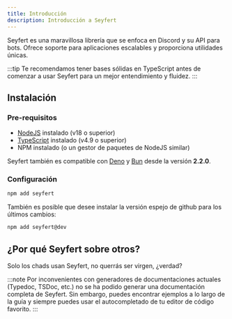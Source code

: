 ```yaml
---
title: Introducción
description: Introducción a Seyfert
---
```

  
Seyfert es una maravillosa librería que se enfoca en Discord y su API para bots. Ofrece soporte para aplicaciones escalables y proporciona utilidades únicas.

:::tip
Te recomendamos tener bases sólidas en TypeScript antes de comenzar a usar Seyfert para un mejor entendimiento y fluidez.
:::

## Instalación

### Pre-requisitos

- [NodeJS](https://nodejs.org/) instalado (v18 o superior)
- [TypeScript](https://www.typescriptlang.org/) instalado (v4.9 o superior)
- NPM instalado (o un gestor de paquetes de NodeJS similar)

Seyfert también es compatible con [Deno](https://deno.land/) y [Bun](https://bun.sh/) desde la versión **2.2.0**.

### Configuración

```bash copy title="Instalando..."
npm add seyfert
```

También es posible que desee instalar la versión espejo de github para los últimos cambios:

```bash copy title="Instalación de seyfert dev..."
npm add seyfert@dev
```

## ¿Por qué Seyfert sobre otros?

Solo los chads usan Seyfert, no querrás ser virgen, ¿verdad?

:::note
Por inconvenientes con generadores de documentaciones actuales (Typedoc, TSDoc, etc.) no se ha podido generar una documentación completa de Seyfert. Sin embargo, puedes encontrar ejemplos a lo largo de la guía y siempre puedes usar el autocompletado de tu editor de código favorito.
:::